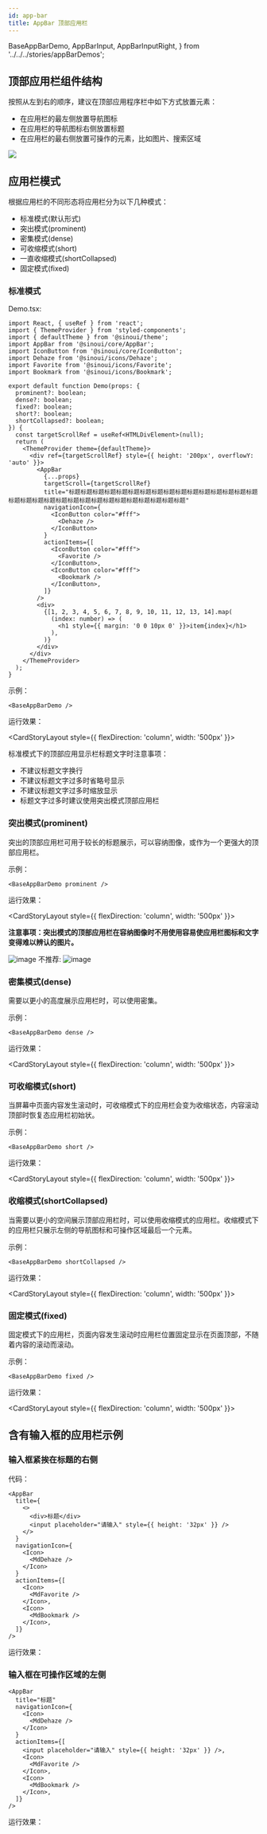 ```yaml
---
id: app-bar
title: AppBar 顶部应用栏
---
```


  BaseAppBarDemo,
  AppBarInput,
  AppBarInputRight,
} from '../../../stories/appBarDemos';

## 顶部应用栏组件结构

按照从左到右的顺序，建议在顶部应用程序栏中如下方式放置元素：

- 在应用栏的最左侧放置导航图标
- 在应用栏的导航图标右侧放置标题
- 在应用栏的最右侧放置可操作的元素，比如图片、搜索区域

![](../../static/img/appBar.jpg)

## 应用栏模式

根据应用栏的不同形态将应用栏分为以下几种模式：

- 标准模式(默认形式)
- 突出模式(prominent)
- 密集模式(dense)
- 可收缩模式(short)
- 一直收缩模式(shortCollapsed)
- 固定模式(fixed)

### 标准模式

Demo.tsx:

```tsx
import React, { useRef } from 'react';
import { ThemeProvider } from 'styled-components';
import { defaultTheme } from '@sinoui/theme';
import AppBar from '@sinoui/core/AppBar';
import IconButton from '@sinoui/core/IconButton';
import Dehaze from '@sinoui/icons/Dehaze';
import Favorite from '@sinoui/icons/Favorite';
import Bookmark from '@sinoui/icons/Bookmark';

export default function Demo(props: {
  prominent?: boolean;
  dense?: boolean;
  fixed?: boolean;
  short?: boolean;
  shortCollapsed?: boolean;
}) {
  const targetScrollRef = useRef<HTMLDivElement>(null);
  return (
    <ThemeProvider theme={defaultTheme}>
      <div ref={targetScrollRef} style={{ height: '200px', overflowY: 'auto' }}>
        <AppBar
          {...props}
          targetScroll={targetScrollRef}
          title="标题标题标题标题标题标题标题标题标题标题标题标题标题标题标题标题标题标题标题标题标题标题标题标题标题标题标题标题标题标题标题"
          navigationIcon={
            <IconButton color="#fff">
              <Dehaze />
            </IconButton>
          }
          actionItems={[
            <IconButton color="#fff">
              <Favorite />
            </IconButton>,
            <IconButton color="#fff">
              <Bookmark />
            </IconButton>,
          ]}
        />
        <div>
          {[1, 2, 3, 4, 5, 6, 7, 8, 9, 10, 11, 12, 13, 14].map(
            (index: number) => (
              <h1 style={{ margin: '0 0 10px 0' }}>item{index}</h1>
            ),
          )}
        </div>
      </div>
    </ThemeProvider>
  );
}
```

示例：

```tsx
<BaseAppBarDemo />
```

运行效果：

<CardStoryLayout style={{ flexDirection: 'column', width: '500px' }}>
  <BaseAppBarDemo />
</CardStoryLayout>

标准模式下的顶部应用显示栏标题文字时注意事项：

- 不建议标题文字换行
- 不建议标题文字过多时省略号显示
- 不建议标题文字过多时缩放显示
- 标题文字过多时建议使用突出模式顶部应用栏

### 突出模式(prominent)

突出的顶部应用栏可用于较长的标题展示，可以容纳图像，或作为一个更强大的顶部应用栏。

示例：

```tsx
<BaseAppBarDemo prominent />
```

运行效果：

<CardStoryLayout style={{ flexDirection: 'column', width: '500px' }}>
  <BaseAppBarDemo prominent />
</CardStoryLayout>

**注意事项：突出模式的顶部应用栏在容纳图像时不用使用容易使应用栏图标和文字变得难以辨认的图片。**

![image](../../static/img/appBar1.png)
不推荐:
![image](../../static/img/appBar1.png)

### 密集模式(dense)

需要以更小的高度展示应用栏时，可以使用密集。

示例：

```tsx
<BaseAppBarDemo dense />
```

运行效果：

<CardStoryLayout style={{ flexDirection: 'column', width: '500px' }}>
  <BaseAppBarDemo dense />
</CardStoryLayout>

### 可收缩模式(short)

当屏幕中页面内容发生滚动时，可收缩模式下的应用栏会变为收缩状态，内容滚动顶部时恢复态应用栏初始状。

示例：

```tsx
<BaseAppBarDemo short />
```

运行效果：

<CardStoryLayout style={{ flexDirection: 'column', width: '500px' }}>
  <BaseAppBarDemo short />
</CardStoryLayout>

### 收缩模式(shortCollapsed)

当需要以更小的空间展示顶部应用栏时，可以使用收缩模式的应用栏。收缩模式下的应用栏只展示左侧的导航图标和可操作区域最后一个元素。

示例：

```tsx
<BaseAppBarDemo shortCollapsed />
```

运行效果：

<CardStoryLayout style={{ flexDirection: 'column', width: '500px' }}>
  <BaseAppBarDemo shortCollapsed />
</CardStoryLayout>

### 固定模式(fixed)

固定模式下的应用栏，页面内容发生滚动时应用栏位置固定显示在页面顶部，不随着内容的滚动而滚动。

示例：

```tsx
<BaseAppBarDemo fixed />
```

运行效果：

<CardStoryLayout style={{ flexDirection: 'column', width: '500px' }}>
  <BaseAppBarDemo fixed />
</CardStoryLayout>

## 含有输入框的应用栏示例

### 输入框紧挨在标题的右侧

代码：

```tsx
<AppBar
  title={
    <>
      <div>标题</div>
      <input placeholder="请输入" style={{ height: '32px' }} />
    </>
  }
  navigationIcon={
    <Icon>
      <MdDehaze />
    </Icon>
  }
  actionItems={[
    <Icon>
      <MdFavorite />
    </Icon>,
    <Icon>
      <MdBookmark />
    </Icon>,
  ]}
/>
```

运行效果：

<CardStoryLayout>
  <AppBarInput />
</CardStoryLayout>

### 输入框在可操作区域的左侧

```tsx
<AppBar
  title="标题"
  navigationIcon={
    <Icon>
      <MdDehaze />
    </Icon>
  }
  actionItems={[
    <input placeholder="请输入" style={{ height: '32px' }} />,
    <Icon>
      <MdFavorite />
    </Icon>,
    <Icon>
      <MdBookmark />
    </Icon>,
  ]}
/>
```

运行效果：

<CardStoryLayout>
  <AppBarInputRight />
</CardStoryLayout>
